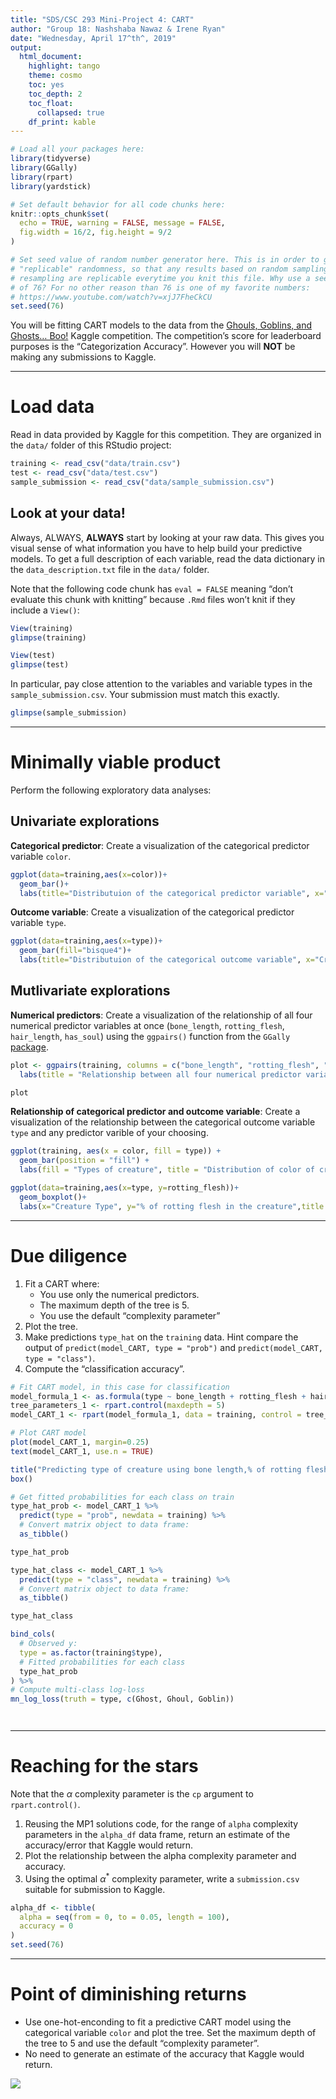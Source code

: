 ```yaml
---
title: "SDS/CSC 293 Mini-Project 4: CART"
author: "Group 18: Nashshaba Nawaz & Irene Ryan"
date: "Wednesday, April 17^th^, 2019"
output:
  html_document:
    highlight: tango
    theme: cosmo
    toc: yes
    toc_depth: 2
    toc_float:
      collapsed: true
    df_print: kable
---
```


```r
# Load all your packages here:
library(tidyverse)
library(GGally)
library(rpart)
library(yardstick)

# Set default behavior for all code chunks here:
knitr::opts_chunk$set(
  echo = TRUE, warning = FALSE, message = FALSE,
  fig.width = 16/2, fig.height = 9/2
)

# Set seed value of random number generator here. This is in order to get
# "replicable" randomness, so that any results based on random sampling or
# resampling are replicable everytime you knit this file. Why use a seed value
# of 76? For no other reason than 76 is one of my favorite numbers:
# https://www.youtube.com/watch?v=xjJ7FheCkCU
set.seed(76)
```

You will be fitting CART models to the data from the [Ghouls, Goblins, and Ghosts... Boo!](https://www.kaggle.com/c/ghouls-goblins-and-ghosts-boo/){target="_blank"} Kaggle competition. The competition's score for leaderboard purposes is the "Categorization Accuracy". However you will **NOT** be making any submissions to Kaggle.



***



# Load data

Read in data provided by Kaggle for this competition. They are organized in the `data/` folder of this RStudio project:

```r
training <- read_csv("data/train.csv")
test <- read_csv("data/test.csv")
sample_submission <- read_csv("data/sample_submission.csv")
```


## Look at your data!

Always, ALWAYS, **ALWAYS** start by looking at your raw data. This gives you visual sense of what information you have to help build your predictive models. To get a full description of each variable, read the data dictionary in the `data_description.txt` file in the `data/` folder.

Note that the following code chunk has `eval = FALSE` meaning "don't evaluate this chunk with knitting" because `.Rmd` files won't knit if they include a `View()`:

```r
View(training)
glimpse(training)

View(test)
glimpse(test)
```

In particular, pay close attention to the variables and variable types in the
`sample_submission.csv`. Your submission must match this exactly.

```r
glimpse(sample_submission)
```



***



# Minimally viable product

Perform the following exploratory data analyses:

## Univariate explorations

**Categorical predictor**: Create a visualization of the categorical predictor variable `color`.

```r
ggplot(data=training,aes(x=color))+
  geom_bar()+
  labs(title="Distributuion of the categorical predictor variable", x="Dominant Color of the Creature")
```


**Outcome variable**: Create a visualization of the categorical predictor variable `type`.

```r
ggplot(data=training,aes(x=type))+
  geom_bar(fill="bisque4")+
  labs(title="Distributuion of the categorical outcome variable", x="Creature Type")
```


## Mutlivariate explorations

**Numerical predictors**: Create a visualization of the relationship of all four numerical predictor variables at once (`bone_length`, `rotting_flesh`, `hair_length`, `has_soul`) using the `ggpairs()` function from the `GGally` [package](http://ggobi.github.io/ggally/#ggallyggpairs). 

```r
plot <- ggpairs(training, columns = c("bone_length", "rotting_flesh", "hair_length","has_soul"), columnLabels = c("Avg bone length", "% of rotting flesh", "Avg hair length","% of soul"))+
  labs(title = "Relationship between all four numerical predictor variables")

plot
```

**Relationship of categorical predictor and outcome variable**: Create a visualization of the relationship between the categorical outcome variable `type` and any predictor varible of your choosing.

```r
ggplot(training, aes(x = color, fill = type)) +
  geom_bar(position = "fill") +
  labs(fill = "Types of creature", title = "Distribution of color of creature split by creature type", y="Proportion") 
```

```r
ggplot(data=training,aes(x=type, y=rotting_flesh))+
  geom_boxplot()+
  labs(x="Creature Type", y="% of rotting flesh in the creature",title = "Distribution of percentage of rotting flesh split by type of creature") 
```



***



# Due diligence

1. Fit a CART where:
    * You use only the numerical predictors.
    * The maximum depth of the tree is 5.
    * You use the default "complexity parameter" 
1. Plot the tree.
1. Make predictions `type_hat` on the `training` data. Hint compare the output of `predict(model_CART, type = "prob")` and `predict(model_CART, type = "class")`.
1. Compute the "classification accuracy".

```r

# Fit CART model, in this case for classification
model_formula_1 <- as.formula(type ~ bone_length + rotting_flesh + hair_length + has_soul)
tree_parameters_1 <- rpart.control(maxdepth = 5)
model_CART_1 <- rpart(model_formula_1, data = training, control = tree_parameters_1)

# Plot CART model
plot(model_CART_1, margin=0.25)
text(model_CART_1, use.n = TRUE)

title("Predicting type of creature using bone length,% of rotting flesh, hair length, & % of soul")
box()

# Get fitted probabilities for each class on train
type_hat_prob <- model_CART_1 %>%
  predict(type = "prob", newdata = training) %>%
  # Convert matrix object to data frame:
  as_tibble()

type_hat_prob

type_hat_class <- model_CART_1 %>%
  predict(type = "class", newdata = training) %>%
  # Convert matrix object to data frame:
  as_tibble()

type_hat_class

bind_cols(
  # Observed y:
  type = as.factor(training$type),
  # Fitted probabilities for each class
  type_hat_prob
) %>%
# Compute multi-class log-loss
mn_log_loss(truth = type, c(Ghost, Ghoul, Goblin))




```




***



# Reaching for the stars

Note that the $\alpha$ complexity parameter is the `cp` argument to `rpart.control()`.

1. Reusing the MP1 solutions code, for the range of `alpha` complexity parameters in the `alpha_df` data frame, return an estimate of the accuracy/error that Kaggle would return.
1. Plot the relationship between the alpha complexity parameter and accuracy.
1. Using the optimal $\alpha^*$ complexity parameter, write a `submission.csv` suitable for submission to Kaggle.

```r
alpha_df <- tibble(
  alpha = seq(from = 0, to = 0.05, length = 100),
  accuracy = 0
)
set.seed(76)

```






***



# Point of diminishing returns

* Use one-hot-enconding to fit a predictive CART model using the categorical variable `color` and plot the tree. Set the maximum depth of the tree to 5 and use the default "complexity parameter".
* No need to generate an estimate of the accuracy that Kaggle would return. 

![](one_hot_encoding.png)




